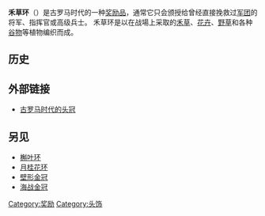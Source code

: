 '''禾草环'''（{{lang-la|corona graminea}}）是古罗马时代的一种[[军功奖章|奖励品]]，通常它只会颁授给曾经直接挽救过[[罗马军团|军团]]的将军、指挥官或高级兵士。<!--One example of actions leading to awarding of a grass crown would be a general who broke the [[blockade|blockade]] around a beleaguered [[Roman_army|Roman army]].-->禾草环是以在战場上采取的[[禾草|禾草]]、[[花卉|花卉]]、[[野草|野草]]和各种[[谷物|谷物]]等植物编织而成。

==历史==
<!--[[Pliny_the_Elder|Pliny]] wrote about the grass crown at some length in his ''[[Natural_History_(Pliny)|Natural History]]'' (''Naturalis Historia''): 
:''But as for the crown of grass, it was never conferred except at a crisis of extreme desperation, never voted except by the acclamation of the whole army, and never to any one but to him who had been its preserver. Other crowns were awarded by the generals to the soldiers, this alone by the soldiers, and to the general. This crown is known also as the "obsidional" crown, from the circumstance of a beleaguered army being delivered, and so preserved from fearful disaster. If we are to regard as a glorious and a hallowed reward the [[Civic_Crown|civic crown]], presented for preserving the life of a single citizen, and him, perhaps, of the very humblest rank, what, pray, ought to be thought of a whole army being saved, and indebted for its preservation to the valour of a single individual?'' <ref>http://www.perseus.tufts.edu/cgi-bin/ptext?doc=Perseus%3Atext%3A1999.02.0137&query=head%3D%231427</ref>

Pliny also lists the persons who by their deeds won the grass crown:
*[[Lucius_Siccius_Dentatus|Lucius Siccius Dentatus]] 
*[[Publius_Decius_Mus_(340_BC)|Publius Decius Mus]] (received two grass crowns—one from his own army, and another from the troops which he had rescued when surrounded) 
*[[Fabius_Maximus|Fabius Maximus]] (after [[Hannibal_Barca|Hannibal]] had been expelled from Italy)
*[[Marcus_Calpurnius_Flamma|Marcus Calpurnius Flamma]]
*[[Scipio_Aemilianus_Africanus|Scipio Aemilianus Africanus]]
*[[Gnaeus_Petreius_Atinas|Gnaeus Petreius Atinas]] (a [[Centurion|''prīmus pīlus'' centurion]] during the [[Cimbrian_War|Cimbrian War]])
*[[Lucius_Cornelius_Sulla|Lucius Cornelius Sulla]] (during the [[Social_War_(91–88_BC)|Social War]] at [[Nola|Nola]])
*[[Quintus_Sertorius|Quintus Sertorius]]
*[[Augustus|Augustus]] (the crown was presented by the [[Roman_Senate|Roman Senate]] but was a political homage rather than a military award)-->

==外部链接==
*[http://penelope.uchicago.edu/Thayer/E/Roman/Texts/secondary/SMIGRA*/Corona.html 古罗马时代的头冠]

==另见==
*[[槲叶环|槲叶环]]
*[[月桂花环|月桂花环]]
*[[壁形金冠|壁形金冠]]
*[[海战金冠|海战金冠]]

{{小作品}}

[[Category:奖励|Category:奖励]]
[[Category:头饰|Category:头饰]]